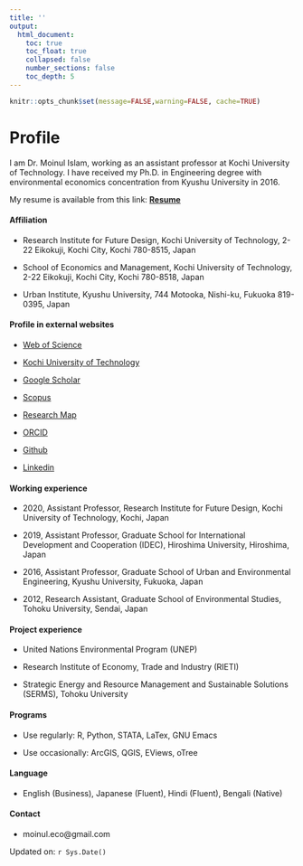 ```yaml
---
title: ''
output:
  html_document:
    toc: true
    toc_float: true
    collapsed: false
    number_sections: false
    toc_depth: 5
---
```


```r
knitr::opts_chunk$set(message=FALSE,warning=FALSE, cache=TRUE)
```

# Profile

I am Dr. Moinul Islam, working as an assistant professor at Kochi University of Technology. I have received my Ph.D. in Engineering degree with environmental economics concentration from Kyushu University in 2016. 

My resume is available from this link: [**Resume**](<https://moineco.github.io/moinul_resume/moinul_resume.pdf>)

#### Affiliation

-   Research Institute for Future Design, Kochi University of Technology, 2-22 Eikokuji, Kochi City, Kochi 780-8515, Japan

-   School of Economics and Management, Kochi University of Technology, 2-22 Eikokuji, Kochi City, Kochi 780-8518, Japan

-   Urban Institute, Kyushu University, 744 Motooka, Nishi-ku, Fukuoka 819-0395, Japan

#### Profile in external websites

-  [Web of Science](https://www.webofscience.com/wos/author/record/M-9369-2019)

-  [Kochi University of Technology](https://www.kochi-tech.ac.jp/profile/ja/islam-moinul.html)

-  [Google Scholar](https://scholar.google.co.jp/citations?user=UTZTmJ0AAAAJ&hl=en)

-  [Scopus](https://www.scopus.com/authid/detail.uri?authorId=55348122400)

-  [Research Map](https://researchmap.jp/moinul/?lang=english)

-  [ORCID](https://orcid.org/0000-0002-0309-3156)

-  [Github](https://github.com/moineco)

-  [Linkedin](https://www.linkedin.com/in/moinul-islam-b7a140263/)

#### Working experience

-   2020, Assistant Professor, Research Institute for Future Design,
    Kochi University of Technology, Kochi, Japan
    
-   2019, Assistant Professor, Graduate School for International
    Development and Cooperation (IDEC), Hiroshima University, Hiroshima,
    Japan
    
-   2016, Assistant Professor, Graduate School of Urban and
    Environmental Engineering, Kyushu University, Fukuoka, Japan
    
-   2012, Research Assistant, Graduate School of Environmental Studies,
    Tohoku University, Sendai, Japan

#### Project experience

-   United Nations Environmental Program (UNEP)

-   Research Institute of Economy, Trade and Industry (RIETI)

-   Strategic Energy and Resource Management and Sustainable Solutions
    (SERMS), Tohoku University

#### Programs

-   Use regularly: R, Python, STATA, LaTex, GNU Emacs 

-   Use occasionally: ArcGIS, QGIS, EViews, oTree 

#### Language

-   English (Business), Japanese (Fluent), Hindi (Fluent), Bengali (Native)

#### Contact  

-   moinul.eco@gmail.com

Updated on: `r Sys.Date()`